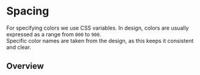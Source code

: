 
<Meta title="Spacing" />

# Spacing
For specifying colors we use CSS variables. In design, colors are usually expressed as a range from `000` to `900`.<br /> 
Specific color names are taken from the design, as this keeps it consistent and clear.


## Overview
